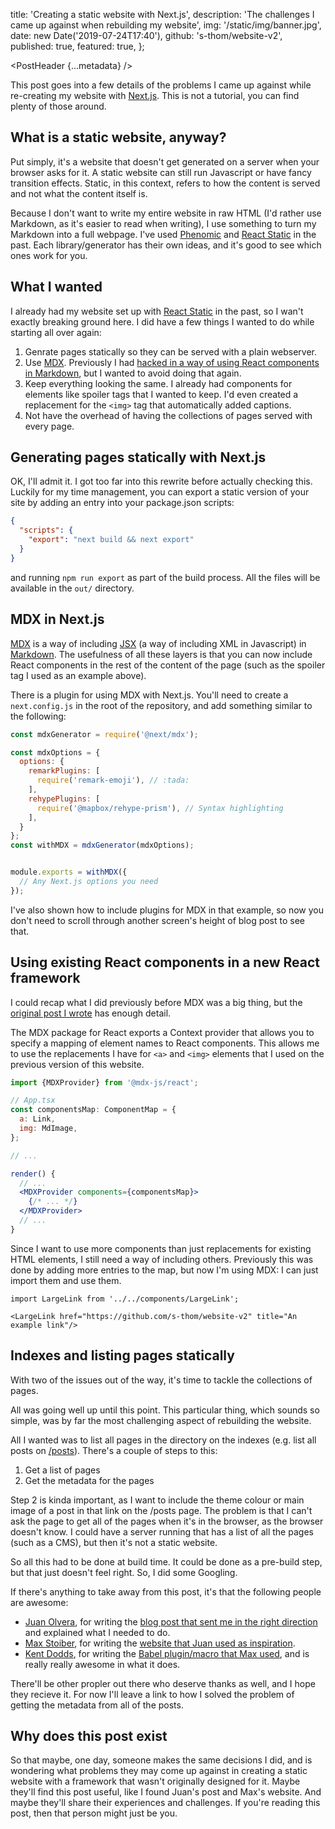 
  title: 'Creating a static website with Next.js',
  description: 'The challenges I came up against when rebuilding my website',
  img: '/static/img/banner.jpg',
  date: new Date('2019-07-24T17:40'),
  github: 's-thom/website-v2',
  published: true,
  featured: true,
};

<PostHeader {...metadata} />

This post goes into a few details of the problems I came up against while re-creating my website with [Next.js](https://nextjs.org/). This is not a tutorial, you can find plenty of those around.

## What is a static website, anyway?

Put simply, it's a website that doesn't get generated on a server when your browser asks for it. A static website can still run Javascript or have fancy transition effects. Static, in this context, refers to how the content is served and not what the content itself is.

Because I don't want to write my entire website in raw HTML (I'd rather use Markdown, as it's easier to read when writing), I use something to turn my Markdown into a full webpage. I've used [Phenomic](https://phenomic.io/) and [React Static](https://react-static.js.org/) in the past. Each library/generator has their own ideas, and it's good to see which ones work for you.

## What I wanted

I already had my website set up with [React Static]() in the past, so I wan't exactly breaking ground here. I did have a few things I wanted to do while starting all over again:

1. Genrate pages statically so they can be served with a plain webserver.
1. Use [MDX](https://mdxjs.com). Previously I had [hacked in a way of using React components in Markdown](/posts/react-in-markdown), but I wanted to avoid doing that again.
1. Keep everything looking the same. I already had components for elements like <MdSpoiler>spoiler tags</MdSpoiler> that I wanted to keep. I'd even created a replacement for the `<img>` tag that automatically added captions.
1. Not have the overhead of having the collections of pages served with every page.

## Generating pages statically with Next.js

OK, I'll admit it. I got too far into this rewrite before actually checking this. Luckily for my time management, you can export a static version of your site by adding an entry into your package.json scripts:

```json
{
  "scripts": {
    "export": "next build && next export"
  }
}
```

and running `npm run export` as part of the build process. All the files will be available in the `out/` directory.

## MDX in Next.js

[MDX](https://mdxjs.com) is a way of including [JSX](https://reactjs.org/docs/introducing-jsx.html) (a way of including XML in Javascript) in [Markdown](https://github.com/adam-p/markdown-here/wiki/Markdown-Cheatsheet). The usefulness of all these layers is that you can now include React components in the rest of the content of the page (such as the spoiler tag I used as an example above).

There is a plugin for using MDX with Next.js. You'll need to create a `next.config.js` in the root of the repository, and add something similar to the following:

```js
const mdxGenerator = require('@next/mdx');

const mdxOptions = {
  options: {
    remarkPlugins: [
      require('remark-emoji'), // :tada:
    ],
    rehypePlugins: [
      require('@mapbox/rehype-prism'), // Syntax highlighting
    ],
  }
};
const withMDX = mdxGenerator(mdxOptions);


module.exports = withMDX({
  // Any Next.js options you need
});
```

I've also shown how to include plugins for MDX in that example, so now you don't need to scroll through another screen's height of blog post to see that.

##  Using existing React components in a new React framework

I could recap what I did previously before MDX was a big thing, but the [original post I wrote](/posts/react-in-markdown-updated) has enough detail.

The MDX package for React exports a Context provider that allows you to specify a mapping of element names to React components. This allows me to use the replacements I have for `<a>` and `<img>` elements that I used on the previous version of this website.

```jsx
import {MDXProvider} from '@mdx-js/react';

// App.tsx
const componentsMap: ComponentMap = {
  a: Link,
  img: MdImage,
};

// ... 

render() {
  // ...
  <MDXProvider components={componentsMap}>
    {/* ... */}
  </MDXProvider>
  // ...
}
```

Since I want to use more components than just replacements for existing HTML elements, I still need a way of including others. Previously this was done by adding more entries to the map, but now I'm using MDX: I can just import them and use them.

```
import LargeLink from '../../components/LargeLink';

<LargeLink href="https://github.com/s-thom/website-v2" title="An example link"/>
```

## Indexes and listing pages statically

With two of the issues out of the way, it's time to tackle the collections of pages.

All was going well up until this point. This particular thing, which sounds so simple, was by far the most challenging aspect of rebuilding the website.

All I wanted was to list all pages in the directory on the indexes (e.g. list all posts on [/posts](/posts)). There's a couple of steps to this:

1. Get a list of pages
2. Get the metadata for the pages

Step 2 is kinda important, as I want to include the theme colour or main image of a post in that link on the /posts page. The problem is that I can't ask the page to get all of the pages when it's in the browser, as the browser doesn't know. I could have a server running that has a list of all the pages (such as a CMS), but then it's not a static website.

So all this had to be done at build time. It could be done as a pre-build step, but that just doesn't feel right. So, I did some Googling.

If there's anything to take away from this post, it's that the following people are awesome:

* [Juan Olvera](https://twitter.com/_jolvera), for writing the [blog post that sent me in the right direction](https://dev.to/jolvera/rebuilding-my-blog-with-next-js-1h84) and explained what I needed to do.
* [Max Stoiber](https://twitter.com/mxstbr), for writing the [website that Juan used as inspiration](https://github.com/mxstbr/mxstbr.com).
* [Kent Dodds](https://twitter.com/kentcdodds), for writing the [Babel plugin/macro that Max used](https://github.com/kentcdodds/babel-plugin-preval), and is really really awesome in what it does.

There'll be other propler out there who deserve thanks as well, and I hope they recieve it. For now I'll leave a link to how I solved the problem of getting the metadata from all of the posts.

<LargeLink href="https://github.com/s-thom/website-v2/tree/next/master/data" title="My implementation of using preval to list posts"/>

## Why does this post exist

So that maybe, one day, someone makes the same decisions I did, and is wondering what problems they may come up against in creating a static website with a framework that wasn't originally designed for it. Maybe they'll find this post useful, like I found Juan's post and Max's website. And maybe they'll share their experiences and challenges. If you're reading this post, then that person might just be you.
